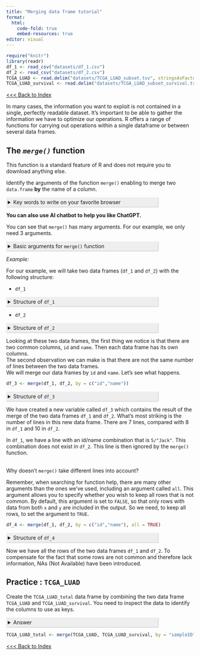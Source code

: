 ```yaml
---
title: "Merging data frame tutorial"
format:
  html:
    code-fold: true
    embed-resources: true 
editor: visual
---
```


```{=html}
<style>
  details > summary {
    padding: 4px;
    width: 400px;
    background-color: #eeeeee;
    border: none;
    box-shadow: 1px 1px 2px #bbbbbb;
    cursor: pointer;
  }
  details > p {
    background-color: #E0F8EC;
    padding: 4px;
    margin: 0;
    box-shadow: 1px 1px 2px #bbbbbb;
  }
</style>
```
```r
require("knitr")
library(readr)
df_1 <- read_csv("datasets/df_1.csv")
df_2 <- read_csv("datasets/df_2.csv")
TCGA_LUAD <- read.delim("datasets/TCGA_LUAD_subset.tsv", stringsAsFactors=FALSE)
TCGA_LUAD_survival <- read.delim("datasets/TCGA_LUAD_subset_survival.tsv", stringsAsFactors=FALSE)
```

[\<\<\< Back to Index](./0.course_index.html)

In many cases, the information you want to exploit is not contained in a single, perfectly readable dataset. It's important to be able to gather the information we have to optimize our operations. R offers a range of functions for carrying out operations within a single dataframe or between several data frames.

## The *`merge()`* function

This function is a standard feature of R and does not require you to download anything else.

Identify the arguments of the function `merge()` enabling to merge two `data.frame` **by** the name of a column.

<details>

<summary>Key words to write on your favorite browser</summary>

How to merge two data.frame in R using merge()

</details>

**You can also use AI chatbot to help you like ChatGPT.**

You can see that `merge()` has many arguments. For our example, we only need 3 arguments.

<details>

<summary>Basic arguments for `merge()` function</summary>

-   `x` : it will take the first data frame
-   `y` : it will take the second data frame
-   `by` : this argument is used to specify the column from which the data frames are to be assembled.

This third argument is really important. This means that to use the merge function on our two data frames, there must be a column in common between the two. We can also have several columns in common.

</details>

*Example:*

For our example, we will take two data frames (`df_1` and `df_2`) with the following structure:

-   `df_1`

<details>

<summary>Structure of `df_1`</summary>

```r
df_1
```

</details>

-   `df_2`

<details>

<summary>Structure of `df_2`</summary>

```r
df_2
```

</details>

Looking at these two data frames, the first thing we notice is that there are two common columns, `id` and `name`. Then each data frame has its own columns.\
The second observation we can make is that there are not the same number of lines between the two data frames.\
We will merge our data frames by `id` and `name`. Let's see what happens.

```r
df_3 <- merge(df_1, df_2, by = c("id","name"))
```

<details>

<summary>Structure of `df_3`</summary>

```r
df_3
```

</details>

We have created a new variable called `df_3` which contains the result of the merge of the two data frames `df_1` and `df_2`. What's most striking is the number of lines in this new data frame. There are 7 lines, compared with 8 in `df_1` and 10 in `df_2`.

In `df_1`, we have a line with an id/name combination that is `5/"Jack"`. This combination does not exist in `df_2`. This line is then ignored by the `merge()` function.

\
Why doesn't `merge()` take different lines into account?

Remember, when searching for function help, there are many other arguments than the ones we've used, including an argument called `all`. This argument allows you to specify whether you wish to keep all rows that is not common. By default, this argument is set to `FALSE`, so that only rows with data from both `x` and `y` are included in the output. So we need, to keep all rows, to set the argument to `TRUE`.

```r
df_4 <- merge(df_1, df_2, by = c("id","name"), all = TRUE)
```

<details>

<summary>Structure of `df_4`</summary>

```r
df_4
```

</details>

Now we have all the rows of the two data frames `df_1` and `df_2`. To compensate for the fact that some rows are not common and therefore lack information, NAs (Not Available) have been introduced.

## Practice : `TCGA_LUAD`

Create the `TCGA_LUAD_total` data frame by combining the two data frame `TCGA_LUAD` and `TCGA_LUAD_survival`. You need to inspect the data to identify the columns to use as keys.

<details>

<summary>Answer</summary>

```r
TCGA_LUAD_total <- merge(TCGA_LUAD, TCGA_LUAD_survival, by = "sampleID", all = TRUE)
head(TCGA_LUAD_total)
```

</details>

```r
TCGA_LUAD_total <- merge(TCGA_LUAD, TCGA_LUAD_survival, by = "sampleID", all = TRUE)
```

[\<\<\< Back to Index](./0.course_index.html)
